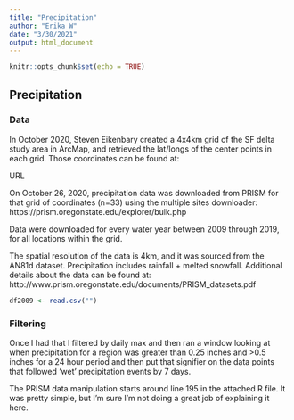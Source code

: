 ```yaml
---
title: "Precipitation"
author: "Erika W"
date: "3/30/2021"
output: html_document
---
```


```r
knitr::opts_chunk$set(echo = TRUE)
```

## Precipitation

### Data

In October 2020, Steven Eikenbary created a 4x4km grid of the SF delta study area in ArcMap, and retrieved the lat/longs of the center points in each grid. Those coordinates can be found at:

URL

On October 26, 2020, precipitation data was downloaded from PRISM for that grid of coordinates (n=33) using the multiple sites downloader: https://prism.oregonstate.edu/explorer/bulk.php

Data were downloaded for every water year between 2009 through 2019, for all locations within the grid.

The spatial resolution of the data is 4km, and it was sourced from the AN81d dataset. Precipitation includes rainfall + melted snowfall. Additional details about the data can be found at: http://www.prism.oregonstate.edu/documents/PRISM_datasets.pdf

```r
df2009 <- read.csv("")

```

### Filtering

Once I had that I filtered by daily max and then ran a window looking at when precipitation for a region was greater than 0.25 inches and >0.5 inches for a 24 hour period and then put that signifier on the data points that followed 'wet' precipitation events by 7 days.

The PRISM data manipulation starts around line 195 in the attached R file. It was pretty simple, but I'm sure I'm not doing a great job of explaining it here.
